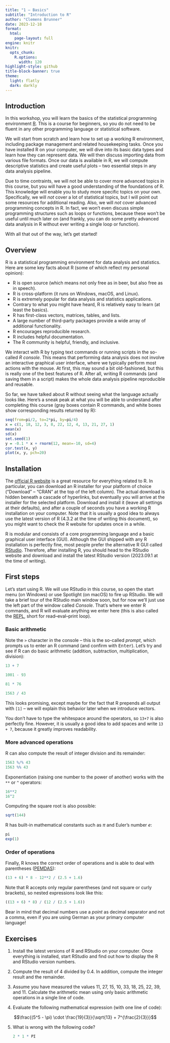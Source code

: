 ```yaml
---
title: "1 – Basics"
subtitle: "Introduction to R"
author: "Clemens Brunner"
date: 2023-12-18
format:
  html:
    page-layout: full
engine: knitr
knitr:
  opts_chunk: 
    R.options:
      width: 120
highlight-style: github
title-block-banner: true
theme:
  light: flatly
  dark: darkly
---
```


## Introduction

In this workshop, you will learn the basics of the statistical programming environment [R](https://www.r-project.org/). This is a course for beginners, so you do not need to be fluent in any other programming language or statistical software.

We will start from scratch and learn how to set up a working R environment, including package management and related housekeeping tasks. Once you have installed R on your computer, we will dive into its basic data types and learn how they can represent data. We will then discuss importing data from various file formats. Once our data is available in R, we will compute descriptive statistics and create useful plots – two essential steps in any data analysis pipeline.

Due to time contraints, we will not be able to cover more advanced topics in this course, but you will have a good understanding of the foundations of R. This knowledge will enable you to study more specific topics on your own. Specifically, we will *not* cover a lot of statistical topics, but I will point out some resources for additional reading. Also, we will *not* cover advanced programming concepts in R. In fact, we won't even discuss simple programming structures such as loops or functions, because these won't be useful until much later on (and frankly, you can do some pretty advanced data analysis in R without ever writing a single loop or function).

With all that out of the way, let's get started!


## Overview

R is a statistical programming environment for data analysis and statistics. Here are some key facts about R (some of which reflect my personal opinion):

- R is open source (which means not only free as in beer, but also free as in speech).
- R is cross-platform (it runs on Windows, macOS, and Linux).
- R is extremely popular for data analysis and statistics applications.
- Contrary to what you might have heard, R is relatively easy to learn (at least the basics).
- R has first-class vectors, matrices, tables, and lists.
- A large number of third-party packages provide a wide array of additional functionality.
- R encourages reproducible research.
- R includes helpful documentation.
- The R community is helpful, friendly, and inclusive.

We interact with R by typing text commands or running scripts in the so-called *R console*. This means that performing data analysis does not involve an interactive graphical user interface, where we typically perform most actions with the mouse. At first, this may sound a bit old-fashioned, but this is really one of the best features of R. After all, writing R commands (and saving them in a script) makes the whole data analysis pipeline reproducible and reusable.

So far, we have talked about R without seeing what the language actually looks like. Here's a sneak peak at what you will be able to understand after completing this course (gray boxes contain R commands, and white boxes show corresponding results returned by R):

```r
seq(from=pi/2, to=2*pi, by=pi/4)
x = c(1, 18, 12, 3, 8, 22, 12, 4, 13, 21, 27, 1)
mean(x)
sd(x)
set.seed(1)
y = -0.1 * x + rnorm(12, mean=-10, sd=4)
cor.test(x, y)
plot(x, y, pch=20)
```


## Installation

The [official R website](https://www.r-project.org/) is a great resource for everything related to R. In particular, you can download an R installer for your platform of choice ("Download" – "CRAN" at the top of the left column). The actual download is hidden beneath a cascade of hyperlinks, but eventually you will arrive at the installer for the selected platform. Download and install it (leave all settings at their defaults), and after a couple of seconds you have a working R installation on your computer. Note that it is usually a good idea to always use the latest version of R (4.3.2 at the time of writing this document), so you might want to check the R website for updates once in a while.

R is modular and consists of a core programming language and a basic graphical user interface (GUI). Although the GUI shipped with any R installation is perfectly fine, most people prefer the alternative R GUI called [RStudio](https://posit.co/download/rstudio-desktop/). Therefore, after installing R, you should head to the RStudio website and download and install the latest RStudio version (2023.09.1 at the time of writing).


## First steps

Let's start using R. We will use RStudio in this course, so open the start menu (on Windows) or use Spotlight (on macOS) to fire up RStudio. We will take a brief tour of the RStudio main window soon, but for now we'll just use the left part of the window called *Console*. That's where we enter R commands, and R will evaluate anything we enter here (this is also called the [REPL](https://en.wikipedia.org/wiki/Read%E2%80%93eval%E2%80%93print_loop), short for read–eval–print loop).

### Basic arithmetic

Note the `>` character in the console – this is the so-called *prompt*, which prompts us to enter an R command (and confirm with <kbd>Enter</kbd>). Let's try and see if R can do basic arithmetic (addition, subtraction, multiplication, division):

```r
13 + 7
```

```r
1001 - 93
```

```r
81 * 76
```

```r
1563 / 43
```

This looks promising, except maybe for the fact that R prepends all output with `[1]` – we will explain this behavior later when we introduce vectors.

:::{.callout-note}
You don't have to type the whitespace around the operators, so `13+7` is also perfectly fine. However, it is usually a good idea to add spaces and write `13 + 7`, because it greatly improves readability.
:::


### More advanced operations

R can also compute the result of integer division and its remainder:

```r
1563 %/% 43
1563 %% 43
```

Exponentiation (raising one number to the power of another) works with the `**` or `^` operators:

```r
16**2
16^2
```

Computing the square root is also possible:

```r
sqrt(144)
```

R has built-in mathematical constants such as $\pi$ and Euler's number $e$:

```r
pi
exp(1)
```


### Order of operations

Finally, R knows the correct order of operations and is able to deal with parentheses ([PEMDAS](https://en.wikipedia.org/wiki/Order_of_operations#Mnemonics)):

```r
(13 + 6) * 8 - 12**2 / (2.5 + 1.6)
```

Note that R accepts only regular parentheses (and not square or curly brackets), so nested expressions look like this:

```r
((13 + 6) * 8) / (12 / (2.5 + 1.6))
```

:::{.callout-note}
Bear in mind that decimal numbers use a *point* as decimal separator and not a comma, even if you are using German as your primary computer language!
:::


## Exercises

1. Install the latest versions of R and RStudio on your computer. Once everything is installed, start RStudio and find out how to display the R and RStudio version numbers.

2. Compute the result of 4 divided by 0.4. In addition, compute the integer result and the remainder.

3. Assume you have measured the values 11, 27, 15, 10, 33, 18, 25, 22, 39, and 11. Calculate the arithmetic mean using only basic arithmetic operations in a single line of code.

4. Evaluate the following mathematical expression (with one line of code):

  $$\frac{(5^5 - \pi) \cdot \frac{19}{3}}{\sqrt{13} + 7^{\frac{2}{3}}}$$

5. What is wrong with the following code?

   ```r
   2 * 1 * PI
   ```
